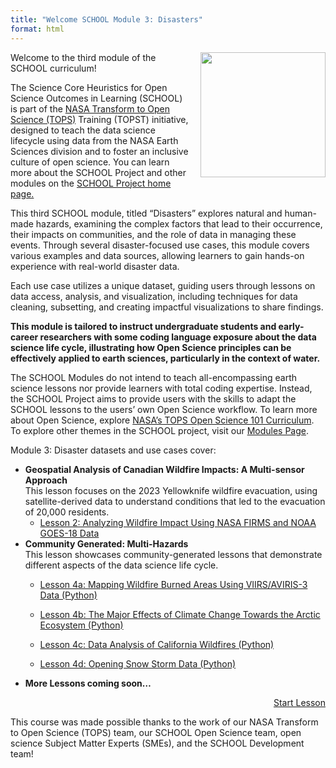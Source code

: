 ```yaml
---
title: "Welcome SCHOOL Module 3: Disasters"
format: html
---
```


<img src="https://raw.githubusercontent.com/ciesin-geospatial/TOPSTSCHOOL/main/images/TOPSTSCHOOL-updated-logo02.png" align="right" height="200" style="padding-left: 15px; padding-bottom: 15px;"/>

Welcome to the third module of the SCHOOL curriculum!

The Science Core Heuristics for Open Science Outcomes in Learning (SCHOOL) is part of the [NASA Transform to Open Science (TOPS)](https://nasa.github.io/Transform-to-Open-Science/) Training (TOPST) initiative, designed to teach the data science lifecycle using data from the NASA Earth Sciences division and to foster an inclusive culture of open science. You can learn more about the SCHOOL Project and other modules on the [SCHOOL Project home page.](https://ciesin-geospatial.github.io/TOPSTSCHOOL/)

This third SCHOOL module, titled "Disasters" explores natural and human-made hazards, examining the complex factors that lead to their occurrence, their impacts on communities, and the role of data in managing these events. Through several disaster-focused use cases, this module covers various examples and data sources, allowing learners to gain hands-on experience with real-world disaster data.

Each use case utilizes a unique dataset, guiding users through lessons on data access, analysis, and visualization, including techniques for data cleaning, subsetting, and creating impactful visualizations to share findings.

**This module is tailored to instruct undergraduate students and early-career researchers with some coding language exposure about the data science life cycle, illustrating how Open Science principles can be effectively applied to earth sciences, particularly in the context of water.**

The SCHOOL Modules do not intend to teach all-encompassing earth science lessons nor provide learners with total coding expertise. Instead, the SCHOOL Project aims to provide users with the skills to adapt the SCHOOL lessons to the users’ own Open Science workflow. To learn more about Open Science, explore [NASA's TOPS Open Science 101 Curriculum](https://openscience101.org/). To explore other themes in the SCHOOL project, visit our [Modules Page](https://ciesin-geospatial.github.io/TOPSTSCHOOL/modules.html).

Module 3: Disaster datasets and use cases cover:

- **Geospatial Analysis of Canadian Wildfire Impacts: A Multi-sensor Approach**  
   This lesson focuses on the 2023 Yellowknife wildfire evacuation, using satellite-derived data to understand conditions that led to the evacuation of 20,000 residents.  
    - [Lesson 2: Analyzing Wildfire Impact Using NASA FIRMS and NOAA GOES-18 Data](https://ciesin-geospatial.github.io/TOPSTSCHOOL-disasters/m302-wildfire-assessment.html)
    

- **Community Generated: Multi-Hazards**  
   This lesson showcases community-generated lessons that demonstrate different aspects of the data science life cycle.  
    - [Lesson 4a: Mapping Wildfire Burned Areas Using VIIRS/AVIRIS-3 Data (Python)](https://ciesin-geospatial.github.io/TOPSTSCHOOL-disasters/m304a-viirs-wildfires.html)

    - [Lesson 4b: The Major Effects of Climate Change Towards the Arctic Ecosystem (Python)](https://ciesin-geospatial.github.io/TOPSTSCHOOL-disasters/m304b-arctic-climate.html)

    - [Lesson 4c: Data Analysis of California Wildfires (Python)](https://ciesin-geospatial.github.io/TOPSTSCHOOL-disasters/m304c-california-wildfires.html)

    - [Lesson 4d: Opening Snow Storm Data (Python)](https://ciesin-geospatial.github.io/TOPSTSCHOOL-disasters/m304d-snow-storms.html)

- **More Lessons coming soon...**

::: {style="text-align: right;"}
[Start Lesson](https://ciesin-geospatial.github.io/TOPSTSCHOOL-disasters/m302-wildfire-assessment.html){.btn .btn-primary .btn role="button"}
:::

This course was made possible thanks to the work of our NASA Transform to Open Science (TOPS) team, our SCHOOL Open Science team, open science Subject Matter Experts (SMEs), and the SCHOOL Development team!